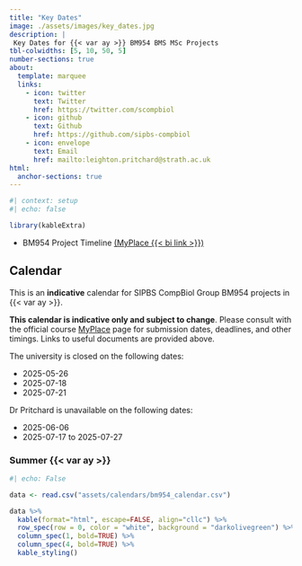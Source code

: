 ```yaml
---
title: "Key Dates"
image: ./assets/images/key_dates.jpg
description: |
 Key Dates for {{< var ay >}} BM954 BMS MSc Projects
tbl-colwidths: [5, 10, 50, 5]
number-sections: true
about:
  template: marquee
  links:
    - icon: twitter
      text: Twitter
      href: https://twitter.com/scompbiol
    - icon: github
      text: Github
      href: https://github.com/sipbs-compbiol
    - icon: envelope
      text: Email
      href: mailto:leighton.pritchard@strath.ac.uk
html:
  anchor-sections: true      
---
```


```r
#| context: setup
#| echo: false

library(kableExtra)
```

- BM954 Project Timeline [(MyPlace {{< bi link >}})]({{< var myplace.timeline >}})

## Calendar

This is an **indicative** calendar for SIPBS CompBiol Group BM954 projects in {{< var ay >}}.

::: {.callout-warning}
**This calendar is indicative only and subject to change**. Please consult with the official course [MyPlace]({{< var myplace.link >}}) page for submission dates, deadlines, and other timings. Links to useful documents are provided above.
:::

::: {.callout-important}
The university is closed on the following dates:

- 2025-05-26
- 2025-07-18
- 2025-07-21
:::

::: {.callout-important}
Dr Pritchard is unavailable on the following dates:

- 2025-06-06
- 2025-07-17 to 2025-07-27
:::

### Summer {{< var ay >}}

```r
#| echo: False

data <- read.csv("assets/calendars/bm954_calendar.csv")

data %>% 
  kable(format="html", escape=FALSE, align="cllc") %>%
  row_spec(row = 0, color = "white", background = "darkolivegreen") %>%
  column_spec(1, bold=TRUE) %>%
  column_spec(4, bold=TRUE) %>%
  kable_styling()
```
